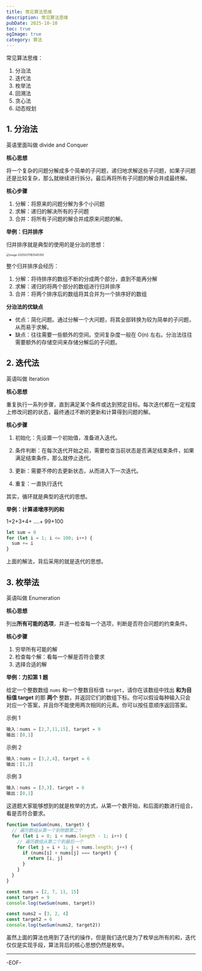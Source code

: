 ```yaml
---
title: 常见算法思维
description: 常见算法思维
pubDate: 2025-10-10
toc: true
ogImage: true
category: 算法
---
```


常见算法思维：

1. 分治法
2. 迭代法
3. 枚举法
4. 回溯法
5. 贪心法
6. 动态规划

## 1. 分治法

英语里面叫做 divide and Conquer

**核心思想**

将一个复杂的问题分解成多个简单的子问题，递归地求解这些子问题，如果子问题还是比较复杂，那么就继续进行拆分。最后再将所有子问题的解合并成最终解。

**核心步骤**

1. 分解：将原来的问题分解为多个小问题
2. 求解：递归的解决所有的子问题
3. 合并：将所有子问题的解合并成原来问题的解。

**举例：归并排序**

归并排序就是典型的使用的是分治的思想：

<img
  src="https://xiejie-typora.oss-cn-chengdu.aliyuncs.com/2025-02-11-083546.png"
  alt="image-20250211163545350"
  style="zoom:50%;"
/>

整个归并排序会经历：

1. 分解：将待排序的数组不断的分成两个部分，直到不能再分解
2. 求解：递归的将两个部分的数组进行归并排序
3. 合并：将两个排序后的数组将其合并为一个排序好的数组

**分治法的优缺点**

- 优点：简化问题。通过分解一个大问题，将其全部转换为较为简单的子问题，从而易于求解。
- 缺点：往往需要一些额外的空间。空间复杂度一般在 O(n) 左右。分治法往往需要额外的存储空间来存储分解后的子问题。

## 2. 迭代法

英语叫做 Iteration

**核心思想**

重复执行一系列步骤，直到满足某个条件或达到预定目标。每次迭代都在一定程度上修改问题的状态，最终通过不断的更新和计算得到问题的解。

**核心步骤**

1. 初始化：先设置一个初始值，准备进入迭代。
2. 条件判断：在每次迭代开始之前，需要检查当前状态是否满足结束条件，如果满足结束条件，那么就停止迭代。

3. 更新：需要不停的去更新状态，从而进入下一次迭代。

4. 重复：一直执行迭代

其实，循环就是典型的迭代的思想。

**举例：计算递增序列的和**

1+2+3+4+ ....+ 99+100

```js
let sum = 0
for (let i = 1; i <= 100; i++) {
  sum += i
}
```

上面的解法，背后采用的就是迭代的思想。

## 3. 枚举法

英语叫做 Enumeration

**核心思想**

列出**所有可能的选项**，并逐一检查每一个选项，判断是否符合问题的约束条件。

**核心步骤**

1. 穷举所有可能的解
2. 检查每个解：看每一个解是否符合要求
3. 选择合适的解

**举例：力扣第 1 题**

给定一个整数数组 `nums` 和一个整数目标值 `target`，请你在该数组中找出 **和为目标值 target** 的那 **两个** 整数，并返回它们的数组下标。你可以假设每种输入只会对应一个答案，并且你不能使用两次相同的元素。你可以按任意顺序返回答案。

示例 1

```js
输入：nums = [2,7,11,15], target = 9
输出：[0,1]
```

示例 2

```js
输入：nums = [3,2,4], target = 6
输出：[1,2]
```

示例 3

```js
输入：nums = [3,3], target = 6
输出：[0,1]
```

这道题大家能够想到的就是枚举的方式，从第一个数开始，和后面的数进行组合，看是否符合要求。

```js
function twoSum(nums, target) {
  // 遍历数组从第一个到倒数第二个
  for (let i = 0; i < nums.length - 1; i++) {
    // 遍历数组从第二个到最后一个
    for (let j = i + 1; j < nums.length; j++) {
      if (nums[i] + nums[j] === target) {
        return [i, j]
      }
    }
  }
}

const nums = [2, 7, 11, 15]
const target = 9
console.log(twoSum(nums, target))

const nums2 = [3, 2, 4]
const target2 = 6
console.log(twoSum(nums2, target2))
```

虽然上面的算法也用到了迭代的操作，但是我们迭代是为了枚举出所有的和，迭代仅仅是实现手段，算法背后的核心思想仍然是枚举。

---

-EOF-
